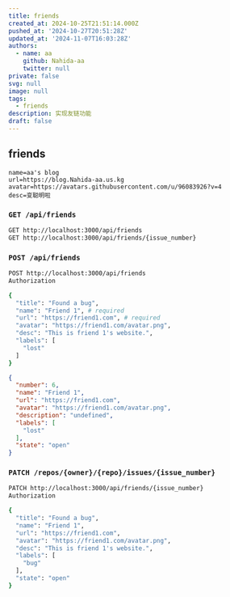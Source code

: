 ```yaml
---
title: friends
created_at: 2024-10-25T21:51:14.000Z
pushed_at: '2024-10-27T20:51:28Z'
updated_at: '2024-11-07T16:03:28Z'
authors:
  - name: aa
    github: Nahida-aa
    twitter: null
private: false
svg: null
image: null
tags:
  - friends
description: 实现友链功能
draft: false
---
```

## friends
```
name=aa's blog
url=https://blog.Nahida-aa.us.kg
avatar=https://avatars.githubusercontent.com/u/96083926?v=4
desc=变聪明啦
```
### `GET /api/friends`
```sh
GET http://localhost:3000/api/friends
GET http://localhost:3000/api/friends/{issue_number}
```
### `POST /api/friends`
```sh
POST http://localhost:3000/api/friends
Authorization

{
  "title": "Found a bug", 
  "name": "Friend 1", # required
  "url": "https://friend1.com", # required
  "avatar": "https://friend1.com/avatar.png",
  "desc": "This is friend 1's website.",
  "labels": [
    "lost" 
  ]
}
```
```json
{
  "number": 6,
  "name": "Friend 1",
  "url": "https://friend1.com",
  "avatar": "https://friend1.com/avatar.png",
  "description": "undefined",
  "labels": [
    "lost"
  ],
  "state": "open"
}
```
### `PATCH /repos/{owner}/{repo}/issues/{issue_number}`
```sh
PATCH http://localhost:3000/api/friends/{issue_number}
Authorization

{
  "title": "Found a bug", 
  "name": "Friend 1",
  "url": "https://friend1.com",
  "avatar": "https://friend1.com/avatar.png",
  "desc": "This is friend 1's website.",
  "labels": [
    "bug"
  ],
  "state": "open"
}
```
